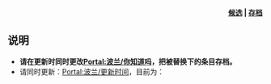 {{Dyk/auto
|0='''[[波兰旗帜列表|哪个中欧国家的旗帜]]'''多数由红白两色构成？
|p0= Polish flag with coat of arms.jpg
|1='''[[第二次瓜分波兰|哪次对波兰的瓜分]]'''让[[塔戈维查联盟|塔戈维查联盟]]与当时国王[[斯坦尼斯瓦夫·奥古斯特·波尼亚托夫斯基|斯坦尼斯瓦夫·奥古斯特·波尼亚托夫斯基]]的声望大跌？
|p1=
|2='''[[巴尔联盟|波兰立陶宛联邦的哪个组织]]'''曾绑架当时国王[[斯坦尼斯瓦夫·奥古斯特·波尼亚托夫斯基|斯坦尼斯瓦夫·奥古斯特·波尼亚托夫斯基]]？
|p2=ChelmonskiJozef.1875.KazimierzPulaskiPodCzestochowa.jpg
|3='''[[第一次瓜分波兰|哪一次瓜分]]'''让[[波兰立陶宛联邦|波兰]]丧失了30%的土地和1/3的人口？
|p3=Allegory of the 1st partition of Poland.jpg
|4=在[[科希丘什科起义|科希丘什科起义]]期间，俄军因'''[[普拉加战役|哪一个战役]]'''胜利后对平民的大屠杀而在全欧名声受损？
|p4=Obrona Pragi 1794.JPG
|5='''[[塔得乌什·科希丘什科|哪个人]]'''是[[波兰|波兰]]、[[立陶宛|立陶宛]]、[[白俄罗斯|白俄罗斯]]和[[美国|美国]]共同的民族英雄？
|p5=Tadeusz Kościuszko.PNG
}}
<div align="right">'''[[Wikipedia:新条目推荐/候选|候选]] | [[Portal:波兰/你知道吗/存档|存档]]'''</div><noinclude>

==说明==
*'''请在更新时同时更改[[Portal:波兰/你知道吗|Portal:波兰/你知道吗]]，把被替换下的条目存档。'''
*请同时更新：[[Portal:波兰/更新时间|Portal:波兰/更新时间]]，目前为：{{Portal:波兰/更新时间}}

</noinclude>
